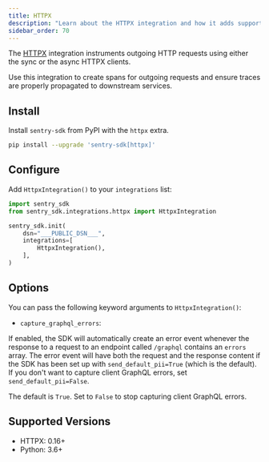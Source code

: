 ```yaml
---
title: HTTPX
description: "Learn about the HTTPX integration and how it adds support for the HTTPX HTTP client."
sidebar_order: 70
---
```


The [HTTPX](https://www.python-httpx.org/) integration instruments outgoing HTTP requests using either the sync or the async HTTPX clients.

Use this integration to create spans for outgoing requests and ensure traces are properly propagated to downstream services.

## Install

Install `sentry-sdk` from PyPI with the `httpx` extra.

```bash
pip install --upgrade 'sentry-sdk[httpx]'
```

## Configure

Add `HttpxIntegration()` to your `integrations` list:

<SignInNote />

```python
import sentry_sdk
from sentry_sdk.integrations.httpx import HttpxIntegration

sentry_sdk.init(
    dsn="___PUBLIC_DSN___",
    integrations=[
        HttpxIntegration(),
    ],
)
```

## Options

You can pass the following keyword arguments to `HttpxIntegration()`:

- `capture_graphql_errors`:

If enabled, the SDK will automatically create an error event whenever the response
to a request to an endpoint called `/graphql` contains an `errors` array. The
error event will have both the request and the response content if the SDK has
been set up with `send_default_pii=True` (which is the default). If you don't want to capture client GraphQL errors, set `send_default_pii=False`.

The default is `True`. Set to `False` to stop capturing client GraphQL errors.

## Supported Versions

- HTTPX: 0.16+
- Python: 3.6+
